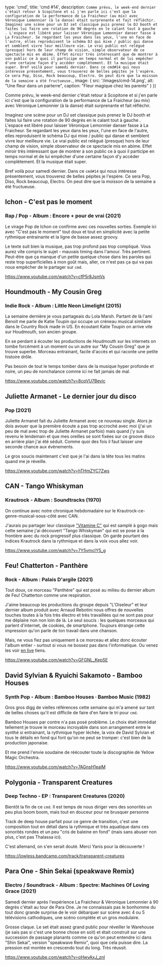 
  type: 'cmd',
  title: 'cmd #14',
  description: `
Comme prévu, le week-end dernier c'était retour à Scopitone et si j'en parle ici
c'est que la configuration de la performance de La Fraicheur (au mix) avec
Véronique Lemonnier (à la danse) était surprenante et fait réfléchir.
Imaginez une scène pour un DJ set classique puis prenez le DJ booth et faites
lui faire une rotation de 90 degrés en le calant tout à gauche . L'espace est
libéré pour laisser Véronique Lemonnier danser fasse à La Fraicheur. Se
regardant les yeux dans les yeux, l'une en face de l'autre, elles reproduisent
le schéma DJ qui mixe / public qui danse et semblent vivre leur meilleure vie.
Le vrai public est relégué (presque) hors de leur champ de vision, simple
observateur de ce spectacle mis en abime. Effet miroir très intéressant que de
montrer à son public ce à quoi il participe en temps normal et de lui empêcher
d'une certaine façon d'y accéder complètement. Et la musique était super.
Bref voilà pour samedi dernier. Dans ce cmd#14 qui nous intéresse
présentement, vous trouverez de belles pépites je l'espère. Ce sera Pop, Diso,
Rock beaucoup, Electro. On peut dire que la moisson de la semaine a été
fructueuse.
  `,
  image: {
    src: '/images/cmd-14.png',
    alt: "Une fleur dans un parterre",
    caption: "Fleur magique chez les parents"
  }
})


Comme prévu, le week-end dernier c'était retour à Scopitone et si j'en parle ici
c'est que la configuration de la performance de La Fraicheur (au mix) avec
Véronique Lemonnier (à la danse) était surprenante et fait réfléchir.

Imaginez une scène pour un DJ set classique puis prenez le DJ booth et faites
lui faire une rotation de 90 degrés en le calant tout à gauche . L'espace est
libéré pour laisser Véronique Lemonnier danser fasse à La Fraicheur. Se
regardant les yeux dans les yeux, l'une en face de l'autre, elles reproduisent
le schéma DJ qui mixe / public qui danse et semblent vivre leur meilleure vie.
Le vrai public est relégué (presque) hors de leur champ de vision, simple
observateur de ce spectacle mis en abime. Effet miroir très intéressant que de
montrer à son public ce à quoi il participe en temps normal et de lui empêcher
d'une certaine façon d'y accéder complètement. Et la musique était super.

Bref voilà pour samedi dernier. Dans ce `cmd#14` qui nous intéresse
présentement, vous trouverez de belles pépites je l'espère. Ce sera Pop, Diso,
Rock beaucoup, Electro. On peut dire que la moisson de la semaine a été
fructueuse.


## Ichon - C'est pas le moment
### Rap / Pop - Album : Encore + pour de vrai (2021)

Le virage Pop de Ichon ce confirme avec ces nouvelles sorties. Exemple ici avec
"C'est pas le moment" tout doux et tout en simplicité avec la petite rythmique
entrainante et la ligne de basse assez groovy.

Le texte suit bien la musique, pas trop profond pas trop compliqué. Vous aurez
vite compris le sujet - mauvais timing dans l'amour. Très pertinent. Peut-être
que ça manque d'un petite quelque chose dans les paroles qui reste trop
superficielles à mon goût mais, aller, ce n'est pas ça qui va pas nous empêcher
de le partager sur `cmd`.

https://www.youtube.com/watch?v=cfP5r8JsmVs


## Houndmouth - My Cousin Greg
### Indie Rock - Album : Little Neon Limelight (2015)

La semaine dernière je vous partageais du Lola Marsh. Partant de là l'ami Benoit
me parle de Katie Toupin qui occupe un créneau musical similaire dans le Country
Rock made in US. En écoutant Katie Toupin on arrive vite sur Houdmouth, son
ancien groupe.

En se perdant à écouter les productions de Houdmouth sur les internets on tombe
forcément à un moment ou un autre sur "My Cousin Greg" que je trouve superbe.
Morceau entrainant, facile d'accès et qui raconte une petite histoire drôle.

Pas besoin de tout le temps tomber dans de la musique hyper profonde et noire,
un peu de nonchalance comme ici ne fait jamais de mal.

https://www.youtube.com/watch?v=8cqVU7Bevic


## Juliette Armanet - Le dernier jour du disco
### Pop (2021)

Juliette Armanet fait du Juliette Armanet avec ce nouveau single. Alors je dois
avouer que la première écoute a pas trop accroché avec moi (j'ai un peu de mal
avec trop de Juliette Armanet parfois) mais quand j'y suis revenu le lendemain
et que mes oreilles se sont fixées sur ce groove disco en arrière plan j'ai été
séduit. Comme quoi des fois il faut laisser une seconde chance aux évènements.

Le gros soucis maintenant c'est que je l'ai dans la tête tous les matins quand
me je réveille.

https://www.youtube.com/watch?v=hTHmZYC7Zws


## CAN - Tango Whiskyman
### Krautrock - Album : Soundtracks (1970)

On continue avec notre chronique hebdomadaire sur le
Krautrock-ce-genre-musical-sous-côté avec CAN.

J'aurais pu partager leur classique ["Vitamine
C"](https://www.youtube.com/watch?v=8QgOGl5Oes0) qui est samplé à gogo mais
cette semaine j'ai découvert "Tango Whiskyman" qui est se pose à la frontière
avec du rock progressif plus classique. On garde pourtant des indices Krautrock
dans la rythmique et dans la voix vous allez voir.

https://www.youtube.com/watch?v=7Y5vmcIY5_g


## Feu! Chatterton - Panthère
### Rock - Album : Palais D'argile (2021)

Tout doux, ce morceau "Panthère" qui est posé au milieu du dernier album de Feu!
Chatterton comme une respiration.

J'aime beaucoup les productions du groupe depuis "L'Oiseleur" et leur dernier
album produit avec Arnaud Rebotini nous offres de nouvelles touches toutes à la
fois très électro et très travaillées qui ne sont pas pour me déplaire non non
loin de là. Le seul soucis : les quelques morceaux qui parlent d'internet, de
cookies, de smartphone. Toujours étrange cette impression qu'on parle de ton
travail dans une chanson.

Mais, ne vous fiez pas uniquement à ce morceau et allez donc écouter l'album
entier - surtout si vous ne bossez pas dans l'informatique. Ou venez les voir
[en live](https://www.stereolux.org/agenda/feu-chatterton-1ere-partie) tiens.

https://www.youtube.com/watch?v=GFGNL_KepSE


## David Sylvian & Ryuichi Sakamoto - Bamboo Houses
### Synth Pop - Album : Bamboo Houses ∙ Bamboo Music (1982)

Gros gros digg de vielles références cette semaine qui m'a amené sur tant de
belles choses qu'il est difficile de faire d'en faire le tri pour `cmd`.

Bamboo Houses par contre n'a pas posé problème. Le choix était immédiat
tellement je trouve le morceau incroyable dans son arrangement entre le synthé
si entrainant, la rythmique hyper léchée, la voix de David Sylvian et tous le
détails en fond qui font qu'on ne peut se tromper: c'est bien de la production
japonaise.

Et me prend l'envie soudaine de réécouter toute la discographie de Yellow Magic
Orchestra.

https://www.youtube.com/watch?v=7AGnsH1ealM


## Polygonia - Transparent Creatures
### Deep Techno - EP : Transparent Creatures (2020)

Bientôt la fin de ce `cmd`. Il est temps de nous diriger vers des sonorités un
peu plus boom boom, mais tout en douceur pour ne brusquer personne

Track de deep house parfait pour ce genre de transition, c'est une composition
tout en détail dans la rythmique et très aquatique dans ces sonorités rondes et
un peu "cris de baleine en fond" (mais sans abuser non plus, c'est pas Thalassa
ici).

C'est allemand, on s'en serait douté. Merci Yanis pour la découverte !

https://lowless.bandcamp.com/track/transparent-creatures


## Para One - Shin Sekai (speakwave Remix)
### Electro / Soundtrack - Album : Spectre: Machines Of Loving Grace (2021)

Samedi dernier après l'expérience La Fraicheur & Véronique Lemonnier à 90 degrés
c'était au tour de Para One. Je ne connaissais pas le bonhomme du tout donc
grande surprise de le voir débarquer sur scène avec 4 ou 5 télévisions
cathodiques, une scéno complète et un gros modulaire.

Grosse claque. Le set était assez grand public pour réveiller le Warehouse (je
sais pas si c'est une bonne chose en soit) et était construit sur une succession
de passage planants comme ce qu'on peut entendre ici dans "Shin Sekai", version
"speakwave Remix", quoi que cela puisse dire. La pression est montée en
crescendo tout du long. Très réussit.

https://www.youtube.com/watch?v=oHwyAxJ_znI
